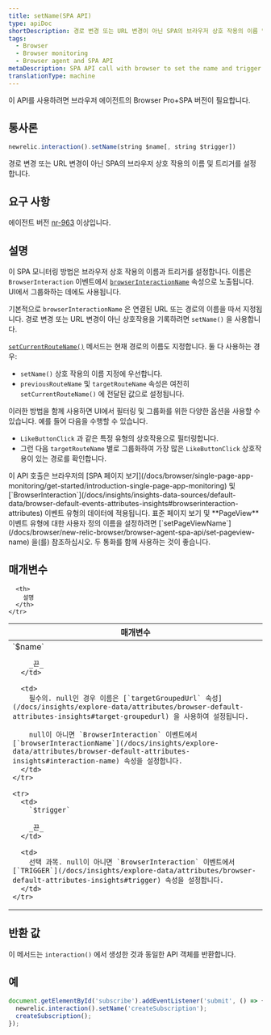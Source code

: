 ```yaml
---
title: setName(SPA API)
type: apiDoc
shortDescription: 경로 변경 또는 URL 변경이 아닌 SPA의 브라우저 상호 작용의 이름 및 트리거를 설정합니다.
tags:
  - Browser
  - Browser monitoring
  - Browser agent and SPA API
metaDescription: SPA API call with browser to set the name and trigger of a browser interaction that is not a route change or URL change.
translationType: machine
---
```


<Callout variant="important">
  이 API를 사용하려면 브라우저 에이전트의 Browser Pro+SPA 버전이 필요합니다.
</Callout>

## 통사론

```js
newrelic.interaction().setName(string $name[, string $trigger])
```

경로 변경 또는 URL 변경이 아닌 SPA의 브라우저 상호 작용의 이름 및 트리거를 설정합니다.

## 요구 사항

에이전트 버전 [nr-963](/docs/release-notes/new-relic-browser-release-notes/browser-agent-release-notes) 이상입니다.

## 설명

이 SPA 모니터링 방법은 브라우저 상호 작용의 이름과 트리거를 설정합니다. 이름은 `BrowserInteraction` 이벤트에서 [`browserInteractionName`](/docs/insights/explore-data/attributes/browser-default-attributes-insights#interaction-name) 속성으로 노출됩니다. UI에서 그룹화하는 데에도 사용됩니다.

기본적으로 `browserInteractionName` 은 연결된 URL 또는 경로의 이름을 따서 지정됩니다. 경로 변경 또는 URL 변경이 아닌 상호작용을 기록하려면 `setName()` 을 사용합니다.

[`setCurrentRouteName()`](/docs/browser/new-relic-browser/browser-agent-apis/browser-spa-api-newrelicsetcurrentroutename) 메서드는 현재 경로의 이름도 지정합니다. 둘 다 사용하는 경우:

* `setName()` 상호 작용의 이름 지정에 우선합니다.
* `previousRouteName` 및 `targetRouteName` 속성은 여전히 `setCurrentRouteName()` 에 전달된 값으로 설정됩니다.

이러한 방법을 함께 사용하면 UI에서 필터링 및 그룹화를 위한 다양한 옵션을 사용할 수 있습니다. 예를 들어 다음을 수행할 수 있습니다.

* `LikeButtonClick` 과 같은 특정 유형의 상호작용으로 필터링합니다.
* 그런 다음 `targetRouteName` 별로 그룹화하여 가장 많은 `LikeButtonClick` 상호작용이 있는 경로를 확인합니다.

<Callout variant="tip">
  이 API 호출은 브라우저의 [SPA 페이지 보기](/docs/browser/single-page-app-monitoring/get-started/introduction-single-page-app-monitoring) 및 [`BrowserInteraction`](/docs/insights/insights-data-sources/default-data/browser-default-events-attributes-insights#browserinteraction-attributes) 이벤트 유형의 데이터에 적용됩니다. 표준 페이지 보기 및 **PageView** 이벤트 유형에 대한 사용자 정의 이름을 설정하려면 [`setPageViewName`](/docs/browser/new-relic-browser/browser-agent-spa-api/set-pageview-name) 을(를) 참조하십시오. 두 통화를 함께 사용하는 것이 좋습니다.
</Callout>

## 매개변수

<table>
  <thead>
    <tr>
      <th width="25%">
        매개변수
      </th>

      <th>
        설명
      </th>
    </tr>
  </thead>

  <tbody>
    <tr>
      <td>
        `$name`

        _끈_
      </td>

      <td>
        필수의. null인 경우 이름은 [`targetGroupedUrl` 속성](/docs/insights/explore-data/attributes/browser-default-attributes-insights#target-groupedurl) 을 사용하여 설정됩니다.

        null이 아니면 `BrowserInteraction` 이벤트에서 [`browserInteractionName`](/docs/insights/explore-data/attributes/browser-default-attributes-insights#interaction-name) 속성을 설정합니다.
      </td>
    </tr>

    <tr>
      <td>
        `$trigger`

        _끈_
      </td>

      <td>
        선택 과목. null이 아니면 `BrowserInteraction` 이벤트에서 [`TRIGGER`](/docs/insights/explore-data/attributes/browser-default-attributes-insights#trigger) 속성을 설정합니다.
      </td>
    </tr>
  </tbody>
</table>

## 반환 값

이 메서드는 `interaction()` 에서 생성한 것과 동일한 API 객체를 반환합니다.

## 예

```js
document.getElementById('subscribe').addEventListener('submit', () => {
  newrelic.interaction().setName('createSubscription');
  createSubscription();
});
```